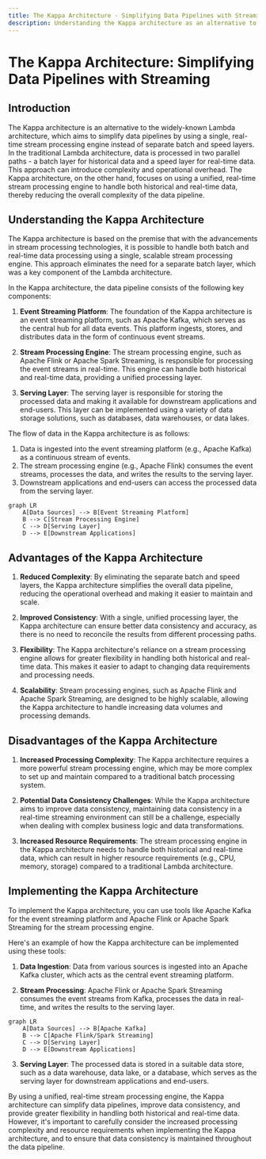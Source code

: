 ```yaml
---
title: The Kappa Architecture - Simplifying Data Pipelines with Streaming
description: Understanding the Kappa architecture as an alternative to the Lambda pattern
---
```


# The Kappa Architecture: Simplifying Data Pipelines with Streaming

## Introduction

The Kappa architecture is an alternative to the widely-known Lambda architecture, which aims to simplify data pipelines by using a single, real-time stream processing engine instead of separate batch and speed layers. In the traditional Lambda architecture, data is processed in two parallel paths - a batch layer for historical data and a speed layer for real-time data. This approach can introduce complexity and operational overhead. The Kappa architecture, on the other hand, focuses on using a unified, real-time stream processing engine to handle both historical and real-time data, thereby reducing the overall complexity of the data pipeline.

## Understanding the Kappa Architecture

The Kappa architecture is based on the premise that with the advancements in stream processing technologies, it is possible to handle both batch and real-time data processing using a single, scalable stream processing engine. This approach eliminates the need for a separate batch layer, which was a key component of the Lambda architecture.

In the Kappa architecture, the data pipeline consists of the following key components:

1. **Event Streaming Platform**: The foundation of the Kappa architecture is an event streaming platform, such as Apache Kafka, which serves as the central hub for all data events. This platform ingests, stores, and distributes data in the form of continuous event streams.

2. **Stream Processing Engine**: The stream processing engine, such as Apache Flink or Apache Spark Streaming, is responsible for processing the event streams in real-time. This engine can handle both historical and real-time data, providing a unified processing layer.

3. **Serving Layer**: The serving layer is responsible for storing the processed data and making it available for downstream applications and end-users. This layer can be implemented using a variety of data storage solutions, such as databases, data warehouses, or data lakes.

The flow of data in the Kappa architecture is as follows:

1. Data is ingested into the event streaming platform (e.g., Apache Kafka) as a continuous stream of events.
2. The stream processing engine (e.g., Apache Flink) consumes the event streams, processes the data, and writes the results to the serving layer.
3. Downstream applications and end-users can access the processed data from the serving layer.

```mermaid
graph LR
    A[Data Sources] --> B[Event Streaming Platform]
    B --> C[Stream Processing Engine]
    C --> D[Serving Layer]
    D --> E[Downstream Applications]
```

## Advantages of the Kappa Architecture

1. **Reduced Complexity**: By eliminating the separate batch and speed layers, the Kappa architecture simplifies the overall data pipeline, reducing the operational overhead and making it easier to maintain and scale.

2. **Improved Consistency**: With a single, unified processing layer, the Kappa architecture can ensure better data consistency and accuracy, as there is no need to reconcile the results from different processing paths.

3. **Flexibility**: The Kappa architecture's reliance on a stream processing engine allows for greater flexibility in handling both historical and real-time data. This makes it easier to adapt to changing data requirements and processing needs.

4. **Scalability**: Stream processing engines, such as Apache Flink and Apache Spark Streaming, are designed to be highly scalable, allowing the Kappa architecture to handle increasing data volumes and processing demands.

## Disadvantages of the Kappa Architecture

1. **Increased Processing Complexity**: The Kappa architecture requires a more powerful stream processing engine, which may be more complex to set up and maintain compared to a traditional batch processing system.

2. **Potential Data Consistency Challenges**: While the Kappa architecture aims to improve data consistency, maintaining data consistency in a real-time streaming environment can still be a challenge, especially when dealing with complex business logic and data transformations.

3. **Increased Resource Requirements**: The stream processing engine in the Kappa architecture needs to handle both historical and real-time data, which can result in higher resource requirements (e.g., CPU, memory, storage) compared to a traditional Lambda architecture.

## Implementing the Kappa Architecture

To implement the Kappa architecture, you can use tools like Apache Kafka for the event streaming platform and Apache Flink or Apache Spark Streaming for the stream processing engine.

Here's an example of how the Kappa architecture can be implemented using these tools:

1. **Data Ingestion**: Data from various sources is ingested into an Apache Kafka cluster, which acts as the central event streaming platform.

2. **Stream Processing**: Apache Flink or Apache Spark Streaming consumes the event streams from Kafka, processes the data in real-time, and writes the results to the serving layer.

```mermaid
graph LR
    A[Data Sources] --> B[Apache Kafka]
    B --> C[Apache Flink/Spark Streaming]
    C --> D[Serving Layer]
    D --> E[Downstream Applications]
```

3. **Serving Layer**: The processed data is stored in a suitable data store, such as a data warehouse, data lake, or a database, which serves as the serving layer for downstream applications and end-users.

By using a unified, real-time stream processing engine, the Kappa architecture can simplify data pipelines, improve data consistency, and provide greater flexibility in handling both historical and real-time data. However, it's important to carefully consider the increased processing complexity and resource requirements when implementing the Kappa architecture, and to ensure that data consistency is maintained throughout the data pipeline.